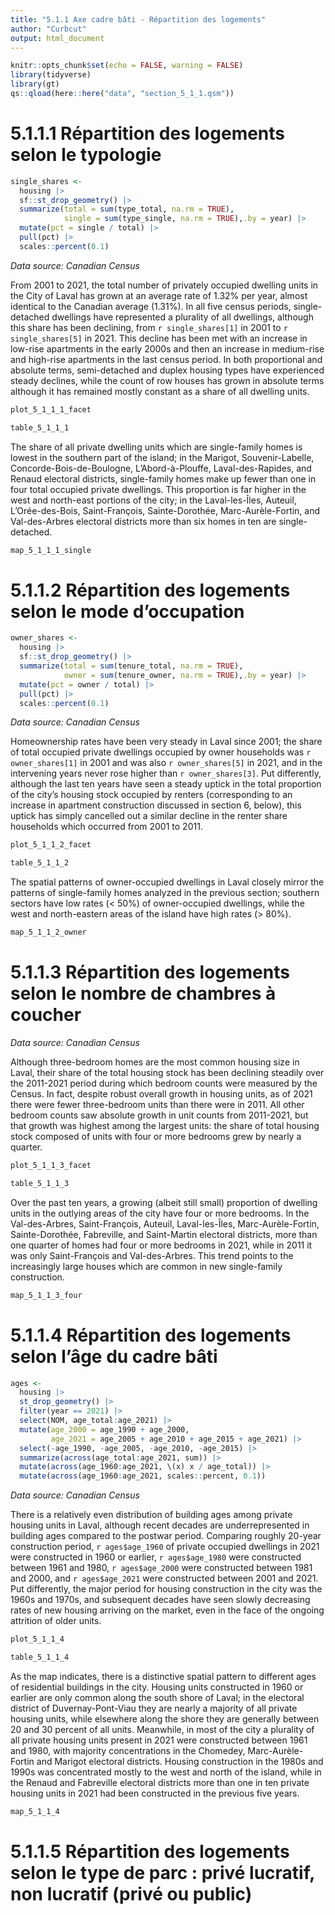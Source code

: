 ```yaml
---
title: "5.1.1 Axe cadre bâti - Répartition des logements"
author: "Curbcut"
output: html_document
---
```


```r
knitr::opts_chunk$set(echo = FALSE, warning = FALSE)
library(tidyverse)
library(gt)
qs::qload(here::here("data", "section_5_1_1.qsm"))
```

# 5.1.1.1 Répartition des logements selon le typologie

```r

single_shares <- 
  housing |> 
  sf::st_drop_geometry() |> 
  summarize(total = sum(type_total, na.rm = TRUE),
            single = sum(type_single, na.rm = TRUE),.by = year) |> 
  mutate(pct = single / total) |> 
  pull(pct) |> 
  scales::percent(0.1)

```

_Data source: Canadian Census_

From 2001 to 2021, the total number of privately occupied dwelling units in the City of Laval has grown at an average rate of 1.32% per year, almost identical to the Canadian average (1.31%). In all five census periods, single-detached dwellings have represented a plurality of all dwellings, although this share has been declining, from `r single_shares[1]` in 2001 to `r single_shares[5]` in 2021. This decline has been met with an increase in low-rise apartments in the early 2000s and then an increase in medium-rise and high-rise apartments in the last census period. In both proportional and absolute terms, semi-detached and duplex housing types have experienced steady declines, while the count of row houses has grown in absolute terms although it has remained mostly constant as a share of all dwelling units.

```r
plot_5_1_1_1_facet
```

```r
table_5_1_1_1
```

The share of all private dwelling units which are single-family homes is lowest in the southern part of the island; in the Marigot, Souvenir-Labelle, Concorde-Bois-de-Boulogne, L'Abord-à-Plouffe, Laval-des-Rapides, and Renaud electoral districts, single-family homes make up fewer than one in four total occupied private dwellings. This proportion is far higher in the west and north-east portions of the city; in the Laval-les-Îles, Auteuil, L'Orée-des-Bois, Saint-François, Sainte-Dorothée, Marc-Aurèle-Fortin, and Val-des-Arbres electoral districts more than six homes in ten are single-detached.

```r
map_5_1_1_1_single
```

# 5.1.1.2 Répartition des logements selon le mode d'occupation

```r

owner_shares <- 
  housing |> 
  sf::st_drop_geometry() |> 
  summarize(total = sum(tenure_total, na.rm = TRUE),
            owner = sum(tenure_owner, na.rm = TRUE),.by = year) |> 
  mutate(pct = owner / total) |> 
  pull(pct) |> 
  scales::percent(0.1)

```

_Data source: Canadian Census_

Homeownership rates have been very steady in Laval since 2001; the share of total occupied private dwellings occupied by owner households was `r owner_shares[1]` in 2001 and was also `r owner_shares[5]` in 2021, and in the intervening years never rose higher than `r owner_shares[3]`. Put differently, although the last ten years have seen a steady uptick in the total proportion of the city's housing stock occupied by renters (corresponding to an increase in apartment construction discussed in section 6, below), this uptick has simply cancelled out a similar decline in the renter share households which occurred from 2001 to 2011. 
```r
plot_5_1_1_2_facet
```

```r
table_5_1_1_2
```

The spatial patterns of owner-occupied dwellings in Laval closely mirror the patterns of single-family homes analyzed in the previous section; southern sectors have low rates (< 50%) of owner-occupied dwellings, while the west and north-eastern areas of the island have high rates (> 80%).

```r
map_5_1_1_2_owner
```

# 5.1.1.3 Répartition des logements selon le nombre de chambres à coucher

_Data source: Canadian Census_

Although three-bedroom homes are the most common housing size in Laval, their share of the total housing stock has been declining steadily over the 2011-2021 period during which bedroom counts were measured by the Census. In fact, despite robust overall growth in housing units, as of 2021 there were fewer three-bedroom units than there were in 2011. All other bedroom counts saw absolute growth in unit counts from 2011-2021, but that growth was highest among the largest units: the share of total housing stock composed of units with four or more bedrooms grew by nearly a quarter.

```r
plot_5_1_1_3_facet
```

```r
table_5_1_1_3
```

Over the past ten years, a growing (albeit still small) proportion of dwelling units in the outlying areas of the city have four or more bedrooms. In the Val-des-Arbres, Saint-François, Auteuil, Laval-les-Îles, Marc-Aurèle-Fortin, Sainte-Dorothée, Fabreville, and Saint-Martin electoral districts, more than one quarter of homes had four or more bedrooms in 2021, while in 2011 it was only Saint-François and Val-des-Arbres. This trend points to the increasingly large houses which are common in new single-family construction.

```r
map_5_1_1_3_four
```

# 5.1.1.4 Répartition des logements selon l'âge du cadre bâti

```r
ages <- 
  housing |> 
  st_drop_geometry() |> 
  filter(year == 2021) |> 
  select(NOM, age_total:age_2021) |> 
  mutate(age_2000 = age_1990 + age_2000,
         age_2021 = age_2005 + age_2010 + age_2015 + age_2021) |> 
  select(-age_1990, -age_2005, -age_2010, -age_2015) |> 
  summarize(across(age_total:age_2021, sum)) |> 
  mutate(across(age_1960:age_2021, \(x) x / age_total)) |> 
  mutate(across(age_1960:age_2021, scales::percent, 0.1))
```

_Data source: Canadian Census_

There is a relatively even distribution of building ages among private housing units in Laval, although recent decades are underrepresented in building ages compared to the postwar period. Comparing roughly 20-year construction period, `r ages$age_1960` of private occupied dwellings in 2021 were constructed in 1960 or earlier, `r ages$age_1980` were constructed between 1961 and 1980, `r ages$age_2000` were constructed between 1981 and 2000, and `r ages$age_2021` were constructed between 2001 and 2021. Put differently, the major period for housing construction in the city was the 1960s and 1970s, and subsequent decades have seen slowly decreasing rates of new housing arriving on the market, even in the face of the ongoing attrition of older units.

```r
plot_5_1_1_4
```

```r
table_5_1_1_4
```

As the map indicates, there is a distinctive spatial pattern to different ages of residential buildings in the city. Housing units constructed in 1960 or earlier are only common along the south shore of Laval; in the electoral district of Duvernay-Pont-Viau they are nearly a majority of all private housing units, while elsewhere along the shore they are generally between 20 and 30 percent of all units. Meanwhile, in most of the city a plurality of all private housing units present in 2021 were constructed between 1961 and 1980, with majority concentrations in the Chomedey, Marc-Aurèle-Fortin and Marigot electoral districts. Housing construction in the 1980s and 1990s was concentrated mostly to the west and north of the island, while in the Renaud and Fabreville electoral districts more than one in ten private housing units in 2021 had been constructed in the previous five years.

```r
map_5_1_1_4
```

# 5.1.1.5 Répartition des logements selon le type de parc : privé lucratif, non lucratif (privé ou public)



